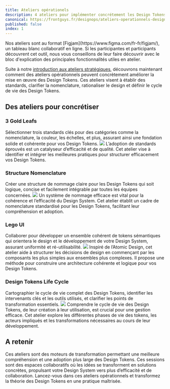 ```yaml
---
title: Ateliers opérationels
description: 4 ateliers pour implémenter concrétement les Design Tokens
canonical: https://frontguys.fr/designops/ateliers-operationnels-design-tokens/
published: false
index: 1
---
```


<Callout icon="💡" type="info">
  Nos ateliers sont au format [Figjam](https://www.figma.com/fr-fr/figjam/), un tableau blanc collaboratif en ligne.
  Si les participantes et participants découvrent cet outil, nous vous conseillons de leur faire découvrir avec le bloc d'explication des principales fonctionnalités utiles en atelier.
</Callout>

Suite à notre [introduction aux ateliers stratégiques](/workshops/strategic-workshops/), découvrons maintenant comment des ateliers opérationnels peuvent concrètement améliorer la mise en œuvre des Design Tokens. Ces ateliers visent à établir des standards, clarifier la nomenclature, rationaliser le design et définir le cycle de vie des Design Tokens.

## Des ateliers pour concrétiser

### 3 Gold Leafs
Sélectionner trois standards clés pour des catégories comme la nomenclature, la couleur, les échelles, et plus, assurant ainsi une fondation solide et cohérente pour vos Design Tokens.
![](/workshops/3-gold-leafs.png)
L’adoption de standards éprouvés est un catalyseur d’efficacité et de qualité. Cet atelier vise à identifier et intégrer les meilleures pratiques pour structurer efficacement vos Design Tokens.  

### Structure Nomenclature
Créer une structure de nommage claire pour les Design Tokens qui soit logique, concise et facilement intégrable par toutes les équipes concernées.
![](/workshops/tokens-structure-nomenclature.png)
Un système de nommage efficace est vital pour la cohérence et l’efficacité du Design System. Cet atelier établit un cadre de nomenclature standardisé pour les Design Tokens, facilitant leur compréhension et adoption.  

### Lego UI
Collaborer pour développer un ensemble cohérent de tokens sémantiques qui orientera le design et le développement de votre Design System, assurant uniformité et ré-utilisabilité.
![](/workshops/lego-ui.png)
Inspiré de l’Atomic Design, cet atelier aide à structurer les décisions de design en commençant par les composants les plus simples aux ensembles plus complexes. Il propose une méthode pour construire une architecture cohérente et logique pour vos Design Tokens.  

### Design Tokens Life Cycle
Cartographier le cycle de vie complet des Design Tokens, identifier les intervenants clés et les outils utilisés, et clarifier les points de transformation essentiels.
![](/workshops/design-tokens-lifecycle.png)
Comprendre le cycle de vie des Design Tokens, de leur création à leur utilisation, est crucial pour une gestion efficace. Cet atelier explore les différentes phases de vie des tokens, les acteurs impliqués et les transformations nécessaires au cours de leur développement.  

## A retenir

Ces ateliers sont des moteurs de transformation permettant une meilleure compréhension et une adoption plus large des Design Tokens. Ces sessions sont des espaces collaboratifs où les idées se transforment en solutions concrètes, propulsant votre Design System vers plus d’efficacité et de collaboration. Lancez-vous dans ces ateliers opérationnels et transformez la théorie des Design Tokens en une pratique maîtrisée.